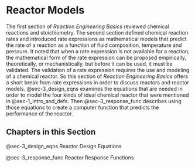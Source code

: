 # Reactor Models

The first section of *Reaction Engineering Basics* reviewed chemical reactions and stoichiometry. The second section defined chemical reaction rates and introduced rate expressions as mathematical models that predict the rate of a reaction as a function of fluid composition, temperature and pressure. It noted that when a rate expression is not available for a reaction, the mathematical form of the rate expression can be proposed empirically, theoretically, or mechanistically, but before it can be used, it must be validated. The validation of a rate expression requires the use and modeling of a chemical reactor. So this section of *Reaction Engineering Basics* offers a short break from rate expressions in order to discuss reactors and reactor models. @sec-3_design_eqns examines the equations that are needed in order to model the four kinds of ideal chemical reactor that were mentioned in @sec-1_intro_and_defs. Then @sec-3_response_func describes using those equations to create a computer function that predicts the performance of the reactor.

## Chapters in this Section

@sec-3_design_eqns Reactor Design Equations

@sec-3_response_func Reactor Response Functions